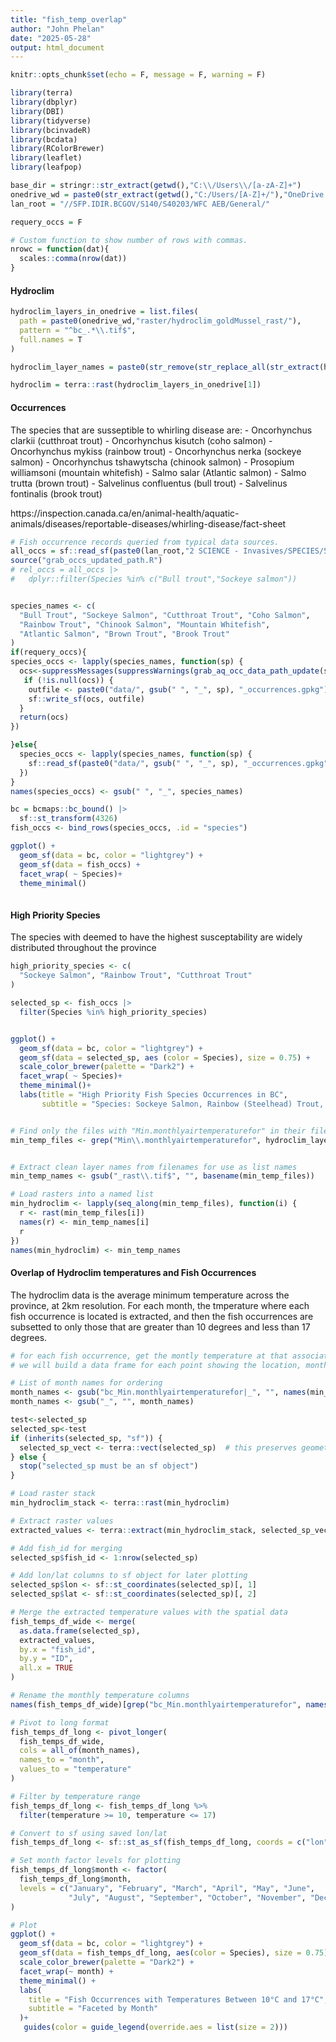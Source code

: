 ```yaml
---
title: "fish_temp_overlap"
author: "John Phelan"
date: "2025-05-28"
output: html_document
---
```


```r
knitr::opts_chunk$set(echo = F, message = F, warning = F)

library(terra)
library(dbplyr)
library(DBI)
library(tidyverse)
library(bcinvadeR)
library(bcdata)
library(RColorBrewer)
library(leaflet)
library(leafpop)

base_dir = stringr::str_extract(getwd(),"C:\\/Users\\/[a-zA-Z]+")
onedrive_wd = paste0(str_extract(getwd(),"C:/Users/[A-Z]+/"),"OneDrive - Government of BC/data/")
lan_root = "//SFP.IDIR.BCGOV/S140/S40203/WFC AEB/General/"

requery_occs = F

# Custom function to show number of rows with commas.
nrowc = function(dat){
  scales::comma(nrow(dat))
}
```


#### Hydroclim
```r
hydroclim_layers_in_onedrive = list.files(
  path = paste0(onedrive_wd,"raster/hydroclim_goldMussel_rast/"),
  pattern = "^bc_.*\\.tif$",
  full.names = T
)

hydroclim_layer_names = paste0(str_remove(str_replace_all(str_extract(hydroclim_layers_in_onedrive,"bc_.*\\.tif$"),"(_|\\.)"," "),"( rast)? tif"), collapse = ', ')

hydroclim = terra::rast(hydroclim_layers_in_onedrive[1])


```

#### Occurrences

The species that are susseptible to whirling disease are: 
- Oncorhynchus clarkii (cutthroat trout)
- Oncorhynchus kisutch (coho salmon)
- Oncorhynchus mykiss (rainbow trout)
- Oncorhynchus nerka (sockeye salmon)
- Oncorhynchus tshawytscha (chinook salmon)
- Prosopium williamsoni (mountain whitefish)
- Salmo salar (Atlantic salmon)
- Salmo trutta (brown trout)
- Salvelinus confluentus (bull trout)
- Salvelinus fontinalis (brook trout)

https://inspection.canada.ca/en/animal-health/aquatic-animals/diseases/reportable-diseases/whirling-disease/fact-sheet


```r
# Fish occurrence records queried from typical data sources.
all_occs = sf::read_sf(paste0(lan_root,"2 SCIENCE - Invasives/SPECIES/5_Incidental Observations/AIS_occurrences_all_sources.gpkg"))
source("grab_occs_updated_path.R")
# rel_occs = all_occs |> 
#   dplyr::filter(Species %in% c("Bull trout","Sockeye salmon"))


species_names <- c(
  "Bull Trout", "Sockeye Salmon", "Cutthroat Trout", "Coho Salmon",
  "Rainbow Trout", "Chinook Salmon", "Mountain Whitefish", 
  "Atlantic Salmon", "Brown Trout", "Brook Trout"
)
if(requery_occs){
species_occs <- lapply(species_names, function(sp) {
  ocs<-suppressMessages(suppressWarnings(grab_aq_occ_data_path_update(sp, quiet = TRUE)))
   if (!is.null(ocs)) {
    outfile <- paste0("data/", gsub(" ", "_", sp), "_occurrences.gpkg")
    sf::write_sf(ocs, outfile)
  }
  return(ocs)
})

}else{
  species_occs <- lapply(species_names, function(sp) {
    sf::read_sf(paste0("data/", gsub(" ", "_", sp), "_occurrences.gpkg"))
  })
}
names(species_occs) <- gsub(" ", "_", species_names)

bc = bcmaps::bc_bound() |> 
  sf::st_transform(4326)
fish_occs <- bind_rows(species_occs, .id = "species")

ggplot() + 
  geom_sf(data = bc, color = "lightgrey") + 
  geom_sf(data = fish_occs) +
  facet_wrap( ~ Species)+
  theme_minimal()
  
```


#### High Priority Species

The species with deemed to have the highest susceptability are widely distributed throughout the province

```r

high_priority_species <- c(
  "Sockeye Salmon", "Rainbow Trout", "Cutthroat Trout"
)

selected_sp <- fish_occs |> 
  filter(Species %in% high_priority_species)


ggplot() +
  geom_sf(data = bc, color = "lightgrey") + 
  geom_sf(data = selected_sp, aes (color = Species), size = 0.75) +
  scale_color_brewer(palette = "Dark2") +
  facet_wrap( ~ Species)+
  theme_minimal()+
  labs(title = "High Priority Fish Species Occurrences in BC",
       subtitle = "Species: Sockeye Salmon, Rainbow (Steelhead) Trout, Cutthroat Trout")



```

```r

# Find only the files with "Min.monthlyairtemperaturefor" in their filename
min_temp_files <- grep("Min\\.monthlyairtemperaturefor", hydroclim_layers_in_onedrive, value = TRUE)


# Extract clean layer names from filenames for use as list names
min_temp_names <- gsub("_rast\\.tif$", "", basename(min_temp_files))

# Load rasters into a named list
min_hydroclim <- lapply(seq_along(min_temp_files), function(i) {
  r <- rast(min_temp_files[i])
  names(r) <- min_temp_names[i]
  r
})
names(min_hydroclim) <- min_temp_names

```

#### Overlap of Hydroclim temperatures and Fish Occurrences

The hydroclim data is the average minimum temperature across the province, at 2km resolution. For each month, the tmperature where each fish occurrence is located is extracted, and then the fish occurrences are subsetted to only those that are greater than 10 degrees and less than 17 degrees.


```r

# for each fish occurrence, get the montly temperature at that associated temperature.
# we will build a data frame for each point showing the location, month and temperature

# List of month names for ordering
month_names <- gsub("bc_Min.monthlyairtemperaturefor|_", "", names(min_hydroclim))
month_names <- gsub("_", "", month_names)

test<-selected_sp
selected_sp<-test
if (inherits(selected_sp, "sf")) {
  selected_sp_vect <- terra::vect(selected_sp)  # this preserves geometry
} else {
  stop("selected_sp must be an sf object")
}

# Load raster stack
min_hydroclim_stack <- terra::rast(min_hydroclim)

# Extract raster values
extracted_values <- terra::extract(min_hydroclim_stack, selected_sp_vect)

# Add fish_id for merging
selected_sp$fish_id <- 1:nrow(selected_sp)

# Add lon/lat columns to sf object for later plotting
selected_sp$lon <- sf::st_coordinates(selected_sp)[, 1]
selected_sp$lat <- sf::st_coordinates(selected_sp)[, 2]

# Merge the extracted temperature values with the spatial data
fish_temps_df_wide <- merge(
  as.data.frame(selected_sp),
  extracted_values,
  by.x = "fish_id",
  by.y = "ID",
  all.x = TRUE
)

# Rename the monthly temperature columns
names(fish_temps_df_wide)[grep("bc_Min.monthlyairtemperaturefor", names(fish_temps_df_wide))] <- month_names

# Pivot to long format
fish_temps_df_long <- pivot_longer(
  fish_temps_df_wide,
  cols = all_of(month_names),
  names_to = "month",
  values_to = "temperature"
)

# Filter by temperature range
fish_temps_df_long <- fish_temps_df_long %>%
  filter(temperature >= 10, temperature <= 17)

# Convert to sf using saved lon/lat
fish_temps_df_long <- sf::st_as_sf(fish_temps_df_long, coords = c("lon", "lat"), crs = 4326)

# Set month factor levels for plotting
fish_temps_df_long$month <- factor(
  fish_temps_df_long$month,
  levels = c("January", "February", "March", "April", "May", "June",
             "July", "August", "September", "October", "November", "December")
)

# Plot
ggplot() +
  geom_sf(data = bc, color = "lightgrey") +
  geom_sf(data = fish_temps_df_long, aes(color = Species), size = 0.75) +
  scale_color_brewer(palette = "Dark2") +
  facet_wrap(~ month) +
  theme_minimal() +
  labs(
    title = "Fish Occurrences with Temperatures Between 10°C and 17°C",
    subtitle = "Faceted by Month"
  )+
   guides(color = guide_legend(override.aes = list(size = 2))) 


```







